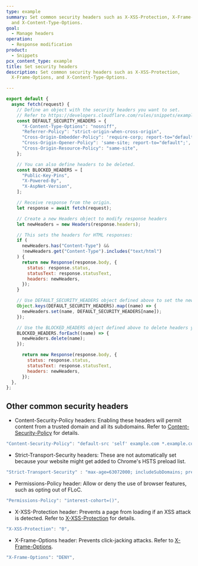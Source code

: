 ```yaml
---
type: example
summary: Set common security headers such as X-XSS-Protection, X-Frame-Options,
  and X-Content-Type-Options.
goal:
  - Manage headers
operation:
  - Response modification
product:
  - Snippets
pcx_content_type: example
title: Set security headers
description: Set common security headers such as X-XSS-Protection,
  X-Frame-Options, and X-Content-Type-Options.

---
```


```js
export default {
  async fetch(request) {
    // Define an object with the security headers you want to set.
    // Refer to https://developers.cloudflare.com/rules/snippets/examples/security-headers/#other-common-security-headers for more options.
    const DEFAULT_SECURITY_HEADERS = {
      "X-Content-Type-Options": "nosniff",
      "Referrer-Policy": "strict-origin-when-cross-origin",
      "Cross-Origin-Embedder-Policy": 'require-corp; report-to="default";',
      "Cross-Origin-Opener-Policy": 'same-site; report-to="default";',
      "Cross-Origin-Resource-Policy": "same-site",
    };

    // You can also define headers to be deleted.
    const BLOCKED_HEADERS = [
      "Public-Key-Pins",
      "X-Powered-By",
      "X-AspNet-Version",
    ];

    // Receive response from the origin.
    let response = await fetch(request);

    // Create a new Headers object to modify response headers
    let newHeaders = new Headers(response.headers);

    // This sets the headers for HTML responses:
    if (
      newHeaders.has("Content-Type") &&
      !newHeaders.get("Content-Type").includes("text/html")
    ) {
      return new Response(response.body, {
        status: response.status,
        statusText: response.statusText,
        headers: newHeaders,
      });
    }

    // Use DEFAULT_SECURITY_HEADERS object defined above to set the new security headers.
    Object.keys(DEFAULT_SECURITY_HEADERS).map((name) => {
      newHeaders.set(name, DEFAULT_SECURITY_HEADERS[name]);
    });

    // Use the BLOCKED_HEADERS object defined above to delete headers you wish to block.
    BLOCKED_HEADERS.forEach((name) => {
      newHeaders.delete(name);
    });

      return new Response(response.body, {
        status: response.status,
        statusText: response.statusText,
        headers: newHeaders,
      });
  },
};
```

## Other common security headers

* Content-Security-Policy headers: Enabling these headers will permit content from a trusted domain and all its subdomains.
  Refer to [Content-Security-Policy](https://developer.mozilla.org/en-US/docs/Web/HTTP/Headers/Content-Security-Policy) for details.

```js
"Content-Security-Policy": "default-src 'self' example.com *.example.com",
```

* Strict-Transport-Security headers: These are not automatically set because your website might get added to Chrome's HSTS preload list.

```js
"Strict-Transport-Security" : "max-age=63072000; includeSubDomains; preload",
```

* Permissions-Policy header: Allow or deny the use of browser features, such as opting out of FLoC.

```js
"Permissions-Policy": "interest-cohort=()",
```

* X-XSS-Protection header: Prevents a page from loading if an XSS attack is detected. Refer to [X-XSS-Protection](https://developer.mozilla.org/en-US/docs/Web/HTTP/Headers/X-XSS-Protection) for details.

```js
"X-XSS-Protection": "0",
```

* X-Frame-Options header: Prevents click-jacking attacks. Refer to [X-Frame-Options](https://developer.mozilla.org/en-US/docs/Web/HTTP/Headers/X-Frame-Options).

```js
"X-Frame-Options": "DENY",
```
